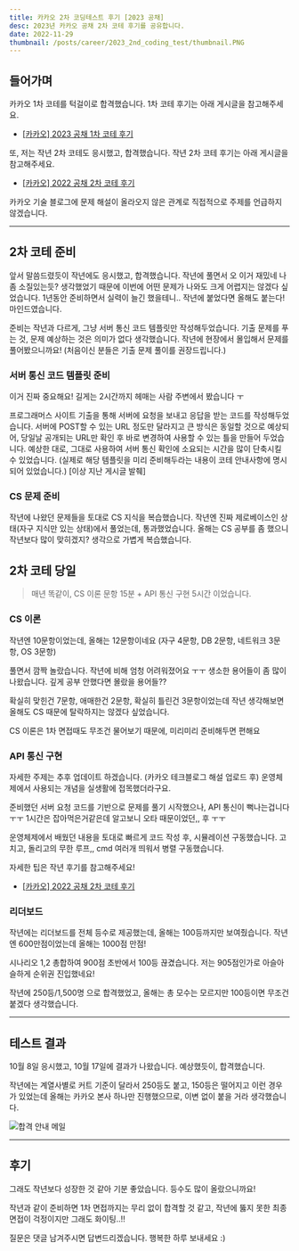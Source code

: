 ```yaml
---
title: 카카오 2차 코딩테스트 후기 [2023 공채]
desc: 2023년 카카오 공채 2차 코테 후기를 공유합니다.
date: 2022-11-29
thumbnail: /posts/career/2023_2nd_coding_test/thumbnail.PNG
---
```


## 들어가며

카카오 1차 코테를 턱걸이로 합격했습니다.
1차 코테 후기는 아래 게시글을 참고해주세요.

- [[카카오] 2023 공채 1차 코테 후기](/blog/career/2023_1st_coding_test)

또, 저는 작년 2차 코테도 응시했고, 합격했습니다.
작년 2차 코테 후기는 아래 게시글을 참고해주세요.

- [[카카오] 2022 공채 2차 코테 후기](/blog/career/2022_2nd_coding_test)

<Callout type="warn">카카오 기술 블로그에 문제 해설이 올라오지 않은 관계로 직접적으로 주제를 언급하지 않겠습니다.</Callout>

---

## 2차 코테 준비
앞서 말씀드렸듯이 작년에도 응시했고, 합격했습니다. 
작년에 풀면서 오 이거 재밌네 나 좀 소질있는듯? 생각했었기 때문에 
이번에 어떤 문제가 나와도 크게 어렵지는 않겠다 싶었습니다.
1년동안 준비하면서 실력이 늘긴 했을테니.. 작년에 붙었다면 올해도 붙는다! 마인드였습니다.

준비는 작년과 다르게, 그냥 서버 통신 코드 템플릿만 작성해두었습니다.
기출 문제를 푸는 것, 문제 예상하는 것은 의미가 없다 생각했습니다.
작년에 현장에서 몰입해서 문제를 풀어봤으니까요! 
(처음이신 분들은 기출 문제 풀이를 권장드립니다.)

 

### 서버 통신 코드 템플릿 준비
<Callout type="warn">이거 진짜 중요해요! 길게는 2시간까지 헤매는 사람 주변에서 봤습니다 ㅜ</Callout>

프로그래머스 사이트 기출을 통해 서버에 요청을 보내고 응답을 받는 코드를 작성해두었습니다.
서버에 POST할 수 있는 URL 정도만 달라지고 큰 방식은 동일할 것으로 예상되어,
당일날 공개되는 URL만 확인 후 바로 변경하여 사용할 수 있는 틀을 만들어 두었습니다.
예상한 대로, 그대로 사용하여 서버 통신 확인에 소요되는 시간을 많이 단축시킬 수 있었습니다.
(실제로 해당 템플릿을 미리 준비해두라는 내용이 코테 안내사항에 명시되어 있었습니다.)
[이상 지난 게시글 발췌]

### CS 문제 준비
작년에 나왔던 문제들을 토대로 CS 지식을 복습했습니다.
작년엔 진짜 제로베이스인 상태(자구 지식만 있는 상태)에서 풀었는데, 통과했었습니다.
올해는 CS 공부를 좀 했으니 작년보다 많이 맞히겠지? 생각으로 가볍게 복습했습니다.

 

## 2차 코테 당일
> 매년 똑같이, CS 이론 문항 15분 + API 통신 구현 5시간 이었습니다.

### CS 이론
작년엔 10문항이었는데, 올해는 12문항이네요
(자구 4문항, DB 2문항, 네트워크 3문항, OS 3문항)

풀면서 깜짝 놀랐습니다.
작년에 비해 엄청 어려워졌어요 ㅜㅜ
생소한 용어들이 좀 많이 나왔습니다. 깊게 공부 안했다면 몰랐을 용어들??

확실히 맞힌건 7문항, 애매한건 2문항, 확실히 틀린건 3문항이었는데
작년 생각해보면 올해도 CS 때문에 탈락하지는 않겠다 싶었습니다.

CS 이론은 1차 면접때도 무조건 물어보기 때문에, 미리미리 준비해두면 편해요

### API 통신 구현
자세한 주제는 추후 업데이트 하겠습니다. (카카오 테크블로그 해설 업로드 후)
운영체제에서 사용되는 개념을 실생활에 접목했더라구요.

준비했던 서버 요청 코드를 기반으로 문제를 풀기 시작했으나, 
API 통신이 뻑나는겁니다 ㅜㅜ 1시간은 잡아먹은거같은데
알고보니 오타 때문이었던,, 후 ㅜㅜ

운영체제에서 배웠던 내용을 토대로 빠르게 코드 작성 후, 시뮬레이션 구동했습니다.
고치고, 돌리고의 무한 루프,, cmd 여러개 띄워서 병렬 구동했습니다.

자세한 팁은 작년 후기를 참고해주세요!

- [[카카오] 2022 공채 2차 코테 후기](/blog/career/2022_2nd_coding_test)


### 리더보드
작년에는 리더보드를 전체 등수로 제공했는데, 올해는 100등까지만 보여줬습니다.
작년엔 600만점이었는데 올해는 1000점 만점!

시나리오 1,2 총합하여 900점 초반에서 100등 끊겼습니다.
저는 905점인가로 아슬아슬하게 순위권 진입했네요!

작년에 250등/1,500명 으로 합격했었고,
올해는 총 모수는 모르지만 100등이면 무조건 붙겠다 생각했습니다.

--- 

## 테스트 결과
10월 8일 응시했고, 10월 17일에 결과가 나왔습니다.
예상했듯이, 합격했습니다. 

작년에는 계열사별로 커트 기준이 달라서 250등도 붙고, 150등은 떨어지고 이런 경우가 있었는데
올해는 카카오 본사 하나만 진행했으므로, 이변 없이 붙을 거라 생각했습니다.

![합격 안내 메일](/posts/career/2023_2nd_coding_test/1.png)

---

## 후기

그래도 작년보다 성장한 것 같아 기분 좋았습니다. 
등수도 많이 올랐으니까요!

작년과 같이 준비하면 1차 면접까지는 무리 없이 합격할 것 같고,
작년에 뚫지 못한 최종 면접이 걱정이지만 그래도 화이팅..!!

질문은 댓글 남겨주시면 답변드리겠습니다.
행복한 하루 보내세요 :)
